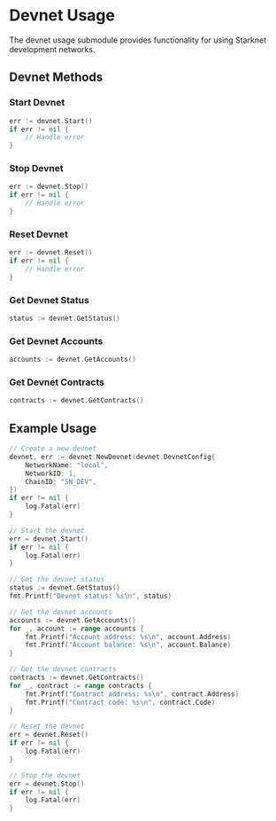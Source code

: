 # Devnet Usage

The devnet usage submodule provides functionality for using Starknet development networks.

## Devnet Methods

### Start Devnet

```go
err := devnet.Start()
if err != nil {
    // Handle error
}
```

### Stop Devnet

```go
err := devnet.Stop()
if err != nil {
    // Handle error
}
```

### Reset Devnet

```go
err := devnet.Reset()
if err != nil {
    // Handle error
}
```

### Get Devnet Status

```go
status := devnet.GetStatus()
```

### Get Devnet Accounts

```go
accounts := devnet.GetAccounts()
```

### Get Devnet Contracts

```go
contracts := devnet.GetContracts()
```

## Example Usage

```go
// Create a new devnet
devnet, err := devnet.NewDevnet(devnet.DevnetConfig{
    NetworkName: "local",
    NetworkID: 1,
    ChainID: "SN_DEV",
})
if err != nil {
    log.Fatal(err)
}

// Start the devnet
err = devnet.Start()
if err != nil {
    log.Fatal(err)
}

// Get the devnet status
status := devnet.GetStatus()
fmt.Printf("Devnet status: %s\n", status)

// Get the devnet accounts
accounts := devnet.GetAccounts()
for _, account := range accounts {
    fmt.Printf("Account address: %s\n", account.Address)
    fmt.Printf("Account balance: %s\n", account.Balance)
}

// Get the devnet contracts
contracts := devnet.GetContracts()
for _, contract := range contracts {
    fmt.Printf("Contract address: %s\n", contract.Address)
    fmt.Printf("Contract code: %s\n", contract.Code)
}

// Reset the devnet
err = devnet.Reset()
if err != nil {
    log.Fatal(err)
}

// Stop the devnet
err = devnet.Stop()
if err != nil {
    log.Fatal(err)
}
``` 